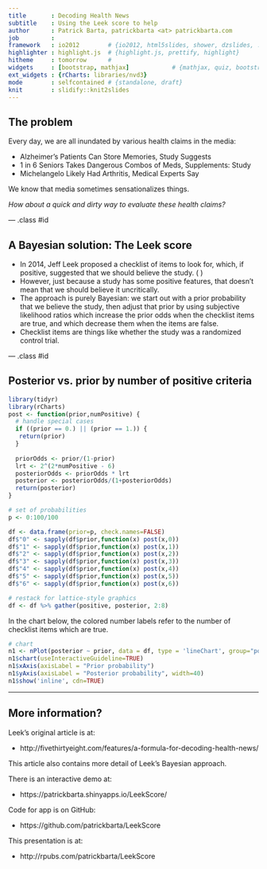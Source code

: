 ```yaml
---
title       : Decoding Health News
subtitle    : Using the Leek score to help
author      : Patrick Barta, patrickbarta <at> patrickbarta.com
job         : 
framework   : io2012        # {io2012, html5slides, shower, dzslides, ...}
highlighter : highlight.js  # {highlight.js, prettify, highlight}
hitheme     : tomorrow      # 
widgets     : [bootstrap, mathjax]            # {mathjax, quiz, bootstrap}
ext_widgets : {rCharts: libraries/nvd3}
mode        : selfcontained # {standalone, draft}
knit        : slidify::knit2slides
---
```


## The problem

Every day, we are all inundated by various health claims in the media:

* Alzheimer's Patients Can Store Memories, Study Suggests
* 1 in 6 Seniors Takes Dangerous Combos of Meds, Supplements: Study
* Michelangelo Likely Had Arthritis, Medical Experts Say

We know that media sometimes sensationalizes things.

*How about a quick and dirty way to evaluate these health claims?*

--- .class #id 

## A Bayesian solution: The Leek score

* In 2014, Jeff Leek proposed a checklist of items to look for, which,
if positive, suggested that we should believe the study. (  )
* However, just because a study has some positive features, that doesn't
mean that we should believe it uncritically.
* The approach is purely Bayesian: we start out with a prior probability
that we believe the study, then adjust that prior by using subjective
likelihood ratios which increase the prior odds when the checklist items are
true, and which decrease them when the items are false.
* Checklist items are things like whether the study was a randomized control trial.

--- .class #id

## Posterior vs. prior by number of positive criteria
```r
library(tidyr)
library(rCharts)
post <- function(prior,numPositive) {
  # handle special cases
  if ((prior == 0.) || (prior == 1.)) {
   return(prior) 
  }
  
  priorOdds <- prior/(1-prior) 
  lrt <- 2^(2*numPositive - 6)
  posteriorOdds <- priorOdds * lrt
  posterior <- posteriorOdds/(1+posteriorOdds)
  return(posterior)
}

# set of probabilities
p <- 0:100/100

df <- data.frame(prior=p, check.names=FALSE)
df$"0" <- sapply(df$prior,function(x) post(x,0))
df$"1" <- sapply(df$prior,function(x) post(x,1))
df$"2" <- sapply(df$prior,function(x) post(x,2))
df$"3" <- sapply(df$prior,function(x) post(x,3))
df$"4" <- sapply(df$prior,function(x) post(x,4))
df$"5" <- sapply(df$prior,function(x) post(x,5))
df$"6" <- sapply(df$prior,function(x) post(x,6))

# restack for lattice-style graphics
df <- df %>% gather(positive, posterior, 2:8)
```

In the chart below, the colored number labels refer to the number of checklist items which are true.

```r
# chart
n1 <- nPlot(posterior ~ prior, data = df, type = 'lineChart', group="positive")
n1$chart(useInteractiveGuideline=TRUE)
n1$xAxis(axisLabel = "Prior probability")
n1$yAxis(axisLabel = "Posterior probability", width=40)
n1$show('inline', cdn=TRUE)
```

---

## More information?

Leek's original article is at:

* http://fivethirtyeight.com/features/a-formula-for-decoding-health-news/

This article also contains more detail of Leek's Bayesian approach.

There is an interactive demo at:

* https://patrickbarta.shinyapps.io/LeekScore/

Code for app is on GitHub:

* https://github.com/patrickbarta/LeekScore

This presentation is at:

* http://rpubs.com/patrickbarta/LeekScore
